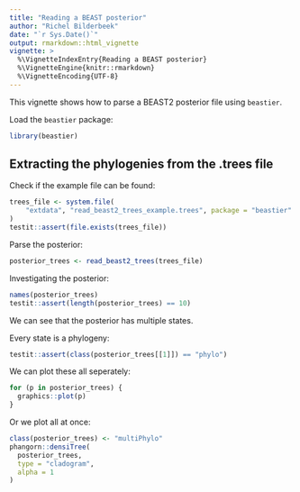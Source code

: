 ```yaml
---
title: "Reading a BEAST posterior"
author: "Richel Bilderbeek"
date: "`r Sys.Date()`"
output: rmarkdown::html_vignette
vignette: >
  %\VignetteIndexEntry{Reading a BEAST posterior}
  %\VignetteEngine{knitr::rmarkdown}
  %\VignetteEncoding{UTF-8}
---
```


This vignette shows how to parse a BEAST2 posterior file using `beastier`.

Load the `beastier` package:

```r
library(beastier)
```


## Extracting the phylogenies from the .trees file

Check if the example file can be found:

```r
trees_file <- system.file(
	"extdata", "read_beast2_trees_example.trees", package = "beastier"
)
testit::assert(file.exists(trees_file))
```

Parse the posterior:

```r

posterior_trees <- read_beast2_trees(trees_file)
```

Investigating the posterior:

```r
names(posterior_trees)
testit::assert(length(posterior_trees) == 10)
```

We can see that the posterior has multiple states.

Every state is a phylogeny:

```r
testit::assert(class(posterior_trees[[1]]) == "phylo")
```

We can plot these all seperately:

```r
for (p in posterior_trees) {
  graphics::plot(p)
}
```

Or we plot all at once:

```r
class(posterior_trees) <- "multiPhylo"
phangorn::densiTree(
  posterior_trees, 
  type = "cladogram", 
  alpha = 1
)
```
